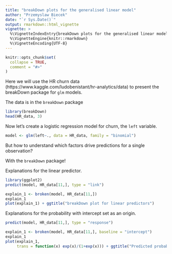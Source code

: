 ```yaml
---
title: "breakDown plots for the generalised linear model"
author: "Przemyslaw Biecek"
date: "`r Sys.Date()`"
output: rmarkdown::html_vignette
vignette: >
  %\VignetteIndexEntry{breakDown plots for the generalised linear model}
  %\VignetteEngine{knitr::rmarkdown}
  %\VignetteEncoding{UTF-8}
---
```


```r
knitr::opts_chunk$set(
  collapse = TRUE,
  comment = "#>"
)
```

Here we will use the HR churn data  (https://www.kaggle.com/ludobenistant/hr-analytics/data) to present the breakDown package for `glm` models.

The data is in the `breakDown` package

```r
library(breakDown)
head(HR_data, 3)
```

Now let's create a logistic regression model for churn, the `left` variable.

```r
model <- glm(left~., data = HR_data, family = "binomial")
```

But how to understand which factors drive predictions for a single observation? 

With the `breakDown` package!

Explanations for the linear predictor.

```r
library(ggplot2)
predict(model, HR_data[11,], type = "link")

explain_1 <- broken(model, HR_data[11,])
explain_1
plot(explain_1) + ggtitle("breakDown plot for linear predictors")
```

Explanations for the probability with intercept set as an origin.

```r
predict(model, HR_data[11,], type = "response")

explain_1 <- broken(model, HR_data[11,], baseline = "intercept")
explain_1
plot(explain_1, 
     trans = function(x) exp(x)/(1+exp(x))) + ggtitle("Predicted probability of leaving the company")+ scale_y_continuous( limits = c(0,1), name = "probability", expand = c(0,0))

```



